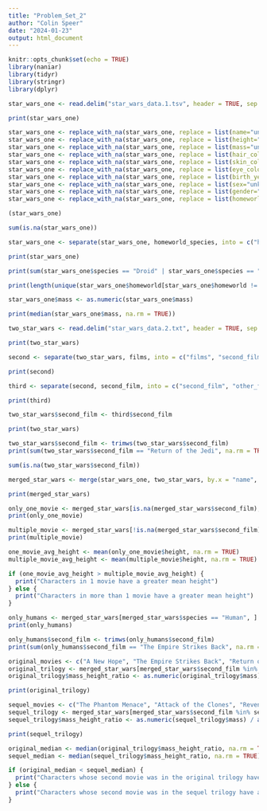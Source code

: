 ---
title: "Problem_Set_2"
author: "Colin Speer"
date: "2024-01-23"
output: html_document
---

```{r setup, include=FALSE}
knitr::opts_chunk$set(echo = TRUE)
library(naniar)
library(tidyr)
library(stringr)
library(dplyr)
```

```{r data one}

star_wars_one <- read.delim("star_wars_data.1.tsv", header = TRUE, sep = "\t")

print(star_wars_one)

```

```{r data cleaning}

star_wars_one <- replace_with_na(star_wars_one, replace = list(name="unknown"))
star_wars_one <- replace_with_na(star_wars_one, replace = list(height="unknown"))
star_wars_one <- replace_with_na(star_wars_one, replace = list(mass="unknown"))
star_wars_one <- replace_with_na(star_wars_one, replace = list(hair_color="unknown"))
star_wars_one <- replace_with_na(star_wars_one, replace = list(skin_color="unknown"))
star_wars_one <- replace_with_na(star_wars_one, replace = list(eye_color="unknown"))
star_wars_one <- replace_with_na(star_wars_one, replace = list(birth_year="unknown"))
star_wars_one <- replace_with_na(star_wars_one, replace = list(sex="unknown"))
star_wars_one <- replace_with_na(star_wars_one, replace = list(gender="unknown"))
star_wars_one <- replace_with_na(star_wars_one, replace = list(homeworld_species="unknown"))

(star_wars_one)

```

```{r question_one}

sum(is.na(star_wars_one))


```


```{r clean last column}

star_wars_one <- separate(star_wars_one, homeworld_species, into = c("homeworld", "species"), sep = "_")

print(star_wars_one)

```

```{r question_two}

print(sum(star_wars_one$species == "Droid" | star_wars_one$species == "Ewok"))

```

```{r question_three}

print(length(unique(star_wars_one$homeworld[star_wars_one$homeworld != "NA"])))

```

```{r edit the mass column}

star_wars_one$mass <- as.numeric(star_wars_one$mass)

```

```{r question_four}

print(median(star_wars_one$mass, na.rm = TRUE))

```

```{r data two}

two_star_wars <- read.delim("star_wars_data.2.txt", header = TRUE, sep = ",")

print(two_star_wars)

```

```{r edit star wars data 2}

second <- separate(two_star_wars, films, into = c("films", "second_film"), sep = "AND", extra = "merge", fill = "right")

print(second)

third <- separate(second, second_film, into = c("second_film", "other_films"), sep = "AND", extra = "merge", fill = "right")

print(third)

two_star_wars$second_film <- third$second_film

print(two_star_wars)

```

```{r question_five}

two_star_wars$second_film <- trimws(two_star_wars$second_film)
print(sum(two_star_wars$second_film == "Return of the Jedi", na.rm = TRUE))

```

```{r question_six}

sum(is.na(two_star_wars$second_film))

```

```{r merge the datasets}

merged_star_wars <- merge(star_wars_one, two_star_wars, by.x = "name", by.y = "names")

print(merged_star_wars)

```

```{r question_seven}

only_one_movie <- merged_star_wars[is.na(merged_star_wars$second_film), ]
print(only_one_movie)

multiple_movie <- merged_star_wars[!is.na(merged_star_wars$second_film), ]
print(multiple_movie)

one_movie_avg_height <- mean(only_one_movie$height, na.rm = TRUE)
multiple_movie_avg_height <- mean(multiple_movie$height, na.rm = TRUE)

if (one_movie_avg_height > multiple_movie_avg_height) {
  print("Characters in 1 movie have a greater mean height")
} else {
  print("Characters in more than 1 movie have a greater mean height")
}

```

```{r question_eight}

only_humans <- merged_star_wars[merged_star_wars$species == "Human", ]
print(only_humans)

only_humans$second_film <- trimws(only_humans$second_film)
print(sum(only_humans$second_film == "The Empire Strikes Back", na.rm = TRUE))

```

```{r question_nine}

original_movies <- c("A New Hope", "The Empire Strikes Back", "Return of the Jedi")
original_trilogy <- merged_star_wars[merged_star_wars$second_film %in% original_movies, ]
original_trilogy$mass_height_ratio <- as.numeric(original_trilogy$mass) / as.numeric(original_trilogy$height)

print(original_trilogy)

sequel_movies <- c("The Phantom Menace", "Attack of the Clones", "Revenge of the Sith")
sequel_trilogy <- merged_star_wars[merged_star_wars$second_film %in% sequel_movies, ]
sequel_trilogy$mass_height_ratio <- as.numeric(sequel_trilogy$mass) / as.numeric(sequel_trilogy$height)

print(sequel_trilogy)

original_median <- median(original_trilogy$mass_height_ratio, na.rm = TRUE)
sequel_median <- median(sequel_trilogy$mass_height_ratio, na.rm = TRUE)

if (original_median < sequel_median) {
  print("Characters whose second movie was in the original trilogy have a smaller median mass/height ratio")
} else {
  print("Characters whose second movie was in the sequel trilogy have a smaller median mass/height ratio")
}


```